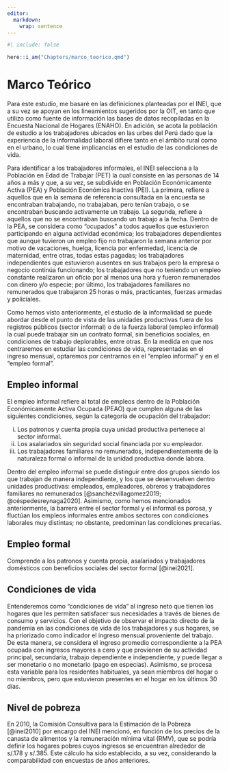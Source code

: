 ```yaml
---
editor: 
  markdown: 
    wrap: sentence
---
```


```r
#| include: false

here::i_am("Chapters/marco_teorico.qmd")
```

# Marco Teórico {#sec-marco}

Para este estudio, me basaré en las definiciones planteadas por el INEI, que a su vez se apoyan en los lineamientos sugeridos por la OIT, en tanto que utilizo como fuente de información las bases de datos recopiladas en la Encuesta Nacional de Hogares (ENAHO).
En adición, se acota la población de estudio a los trabajadores ubicados en las urbes del Perú dado que la experiencia de la informalidad laboral difiere tanto en el ámbito rural como en el urbano, lo cual tiene implicancias en el estudio de las condiciones de vida.

Para identificar a los trabajadores informales, el INEI selecciona a la Población en Edad de Trabajar (PET) la cual consiste en las personas de 14 años a más y que, a su vez, se subdivide en Población Económicamente Activa (PEA) y Población Económica Inactiva (PEI).
La primera, refiere a aquellos que en la semana de referencia consultada en la encuesta se encontraban trabajando, no trabajaban, pero tenían trabajo, o se encontraban buscando activamente un trabajo.
La segunda, refiere a aquellos que no se encontraban buscando un trabajo a la fecha.
Dentro de la PEA, se considera como "ocupados" a todos aquellos que estuvieron participando en alguna actividad económica; los trabajadores dependientes que aunque tuvieron un empleo fijo no trabajaron la semana anterior por motivo de vacaciones, huelga, licencia por enfermedad, licencia de maternidad, entre otras, todas estas pagadas; los trabajadores independientes que estuvieron ausentes en sus trabajos pero la empresa o negocio continúa funcionando; los trabajadores que no teniendo un empleo constante realizaron un oficio por al menos una hora y fueron remunerados con dinero y/o especie; por último, los trabajadores familiares no remunerados que trabajaron 25 horas o más, practicantes, fuerzas armadas y policiales.

Como hemos visto anteriormente, el estudio de la informalidad se puede abordar desde el punto de vista de las unidades productivas fuera de los registros públicos (sector informal) o de la fuerza laboral (empleo informal) la cual puede trabajar sin un contrato formal, sin beneficios sociales, en condiciones de trabajo deplorables, entre otras.
En la medida en que nos centraremos en estudiar las condiciones de vida, representadas en el ingreso mensual, optaremos por centrarnos en el "empleo informal" y en el "empleo formal".

## Empleo informal

El empleo informal refiere al total de empleos dentro de la Población Económicamente Activa Ocupada (PEAO) que cumplen alguna de las siguientes condiciones, según la categoría de ocupación del trabajador:

i)  Los patronos y cuenta propia cuya unidad productiva pertenece al sector informal.
ii) Los asalariados sin seguridad social financiada por su empleador.
iii) Los trabajadores familiares no remunerados, independientemente de la naturaleza formal o informal de la unidad productiva donde labora.

Dentro del empleo informal se puede distinguir entre dos grupos siendo los que trabajan de manera independiente, y los que se desenvuelven dentro unidades productivas: empleados, empleadores, obreros y trabajadores familiares no remunerados [@sanchézvillagomez2019; @céspedesreynaga2020].
Asimismo, como hemos mencionados anteriormente, la barrera entre el sector formal y el informal es porosa, y fluctúan los empleos informales entre ambos sectores con condiciones laborales muy distintas; no obstante, predominan las condiciones precarias.

## Empleo formal

Comprende a los patronos y cuenta propia, asalariados y trabajadores domésticos con beneficios sociales del sector formal [@inei2021].

## Condiciones de vida

Entenderemos como "condiciones de vida" al ingreso neto que tienen los hogares que les permiten satisfacer sus necesidades a través de bienes de consumo y servicios.
Con el objetivo de observar el impacto directo de la pandemia en las condiciones de vida de los trabajadores y sus hogares, se ha priorizado como indicador el ingreso mensual proveniente del trabajo.
De esta manera, se considera el ingreso promedio correspondiente a la PEA ocupada con ingresos mayores a cero y que provienen de su actividad principal, secundaria, trabajo dependiente e independiente, y puede llegar a ser monetario o no monetario (pago en especias).
Asimismo, se procesa esta variable para los residentes habituales, ya sean miembros del hogar o no miembros, pero que estuvieron presentes en el hogar en los últimos 30 días.

## Nivel de pobreza

En 2010, la Comisión Consultiva para la Estimación de la Pobreza [@inei2010] por encargo del INEI mencionó, en función de los precios de la canasta de alimentos y la remuneración mínima vital (RMV), que se podría definir los hogares pobres cuyos ingresos se encuentran alrededor de s/.178 y s/.385.
Este cálculo ha sido establecido, a su vez, considerando la comparabilidad con encuestas de años anteriores.
